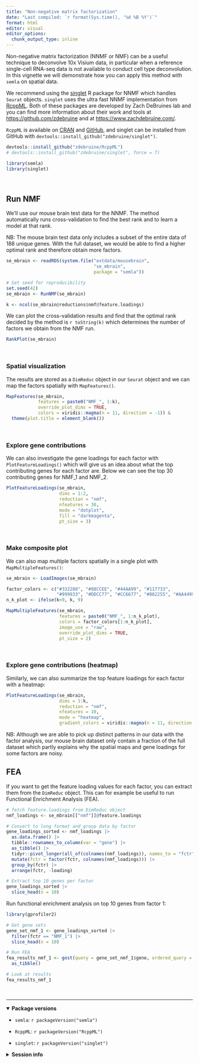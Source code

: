 ```yaml
---
title: "Non-negative matrix factorization"
date: "Last compiled: `r format(Sys.time(), '%d %B %Y')`"
format: html
editor: visual
editor_options: 
  chunk_output_type: inline
---
```


Non-negative matrix factorization (NNMF or NMF) can be a useful technique to deconvolve 10x Visium data, in particular when a reference single-cell RNA-seq data is not available to conduct cell type deconvolution. In this vignette we will demonstrate how you can apply this method with `semla` on spatial data.

We recommend using the [singlet](https://zdebruine.github.io/singlet/) R package for NNMF which handles `Seurat` objects. `singlet` uses the ultra fast NNMF implementation from [RcppML](https://zdebruine.github.io/RcppML/). Both of these packages are developed by Zach DeBruines lab and you can find more information about their work and tools at <https://github.com/zdebruine> and at <https://www.zachdebruine.com/>.

`RcppML` is available on [CRAN](https://cran.r-project.org/web/packages/RcppML/index.html) and [GitHub](https://github.com/zdebruine/RcppML), and singlet can be installed from GitHub with `devtools::install_github("zdebruine/singlet")`.

```r
devtools::install_github("zdebruine/RcppML")
# devtools::install_github("zdebruine/singlet", force = T)
```

```r
library(semla)
library(singlet)
```

<br>

## Run NMF

We'll use our mouse brain test data for the NNMF. The method automatically runs cross-validation to find the best rank and to learn a model at that rank.

NB: The mouse brain test data only includes a subset of the entire data of 188 unique genes. With the full dataset, we would be able to find a higher optimal rank and therefore obtain more factors.

```r
se_mbrain <- readRDS(system.file("extdata/mousebrain", 
                                 "se_mbrain", 
                                 package = "semla"))

# Set seed for reproducibility
set.seed(42)
se_mbrain <- RunNMF(se_mbrain)
```

```r
k <- ncol(se_mbrain@reductions$nmf@feature.loadings)
```

We can plot the cross-validation results and find that the optimal rank decided by the method is `r toString(k)` which determines the number of factors we obtain from the NMF run.

```r
RankPlot(se_mbrain)
```

<br>

### Spatial visualization

The results are stored as a `DimReduc` object in our `Seurat` object and we can map the factors spatially with `MapFeatures()`.

```r
MapFeatures(se_mbrain, 
            features = paste0("NMF_", 1:k), 
            override_plot_dims = TRUE, 
            colors = viridis::magma(n = 11, direction = -1)) &
  theme(plot.title = element_blank())
```

<br>

### Explore gene contributions

We can also investigate the gene loadings for each factor with `PlotFeatureLoadings()` which will give us an idea about what the top contributing genes for each factor are. Below we can see the top 30 contributing genes for NMF_1 and NMF_2.

```r
PlotFeatureLoadings(se_mbrain, 
                    dims = 1:2, 
                    reduction = "nmf", 
                    nfeatures = 30,
                    mode = "dotplot", 
                    fill = "darkmagenta",
                    pt_size = 3)
```

<br>

### Make composite plot

We can also map multiple factors spatially in a single plot with `MapMultipleFeatures()`:

```r
se_mbrain <- LoadImages(se_mbrain)

factor_colors <- c("#332288", "#88CCEE", "#44AA99", "#117733", 
                   "#999933", "#DDCC77", "#CC6677", "#882255", "#AA4499")
n_k_plot <- ifelse(k<9, k, 9)

MapMultipleFeatures(se_mbrain, 
                    features = paste0("NMF_", 1:n_k_plot), 
                    colors = factor_colors[1:n_k_plot], 
                    image_use = "raw", 
                    override_plot_dims = TRUE, 
                    pt_size = 2)
```

<br>

### Explore gene contributions (heatmap)

Similarly, we can also summarize the top feature loadings for each factor with a heatmap:

```r
PlotFeatureLoadings(se_mbrain, 
                    dims = 1:k, 
                    reduction = "nmf", 
                    nfeatures = 10, 
                    mode = "heatmap", 
                    gradient_colors = viridis::magma(n = 11, direction = -1))
```

NB: Although we are able to pick up distinct patterns in our data with the factor analysis, our mouse brain dataset only contain a fraction of the full dataset which partly explains why the spatial maps and gene loadings for some factors are noisy.

## FEA

If you want to get the feature loading values for each factor, you can extract them from the `DimReduc` object. This can for example be useful to run Functional Enrichment Analysis (FEA).

```r
# fetch feature.loadings from DimReduc object
nmf_loadings <- se_mbrain[["nmf"]]@feature.loadings

# Convert to long format and group data by factor
gene_loadings_sorted <- nmf_loadings |> 
  as.data.frame() |> 
  tibble::rownames_to_column(var = "gene") |> 
  as_tibble() |> 
  tidyr::pivot_longer(all_of(colnames(nmf_loadings)), names_to = "fctr", values_to = "loading") |> 
  mutate(fctr = factor(fctr, colnames(nmf_loadings))) |> 
  group_by(fctr) |> 
  arrange(fctr, -loading)

# Extract top 10 genes per factor
gene_loadings_sorted |> 
  slice_head(n = 10)
```

Run functional enrichment analysis on top 10 genes from factor 1:

```r
library(gprofiler2)

# Get gene sets
gene_set_nmf_1 <- gene_loadings_sorted |> 
  filter(fctr == "NMF_1") |> 
  slice_head(n = 10)

# Run FEA
fea_results_nmf_1 <- gost(query = gene_set_nmf_1$gene, ordered_query = TRUE, organism = "mmusculus", sources = "GO:BP")$result |> 
  as_tibble()

# Look at results
fea_results_nmf_1
```

<br>

------------------------------------------------------------------------

<details open>

<summary>**Package versions**</summary>

-   `semla`: `r packageVersion("semla")`

-   `RcppML`: `r packageVersion("RcppML")`

-   `singlet`: `r packageVersion("singlet")`

</details>

<details>

<summary>**Session info**</summary>

```r
sessionInfo()
```

</details>

<br>
